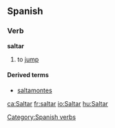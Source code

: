 ==Spanish==
===Verb===
[[Category:Spanish verbs]]
'''saltar'''

# to [[jump]]

{{W.es.v.conj.ar|salt}}

====Derived terms====
*[[saltamontes]]

[[ca:Saltar]]
[[fr:saltar]]
[[io:Saltar]]
[[hu:Saltar]]